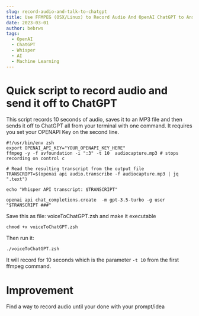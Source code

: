 ```yaml
---
slug: record-audio-and-talk-to-chatgpt
title: Use FFMPEG (OSX/Linux) to Record Audio And OpenAI ChatGPT to Answer Questions
date: 2023-03-01
author: bebrws
tags:
  - OpenAI
  - ChatGPT
  - Whisper
  - AI
  - Machine Learning
---
```


# Quick script to record audio and send it off to ChatGPT

This script records 10 seconds of audio, saves it to an MP3 file and then sends it off to ChatGPT all from your terminal with one command.
It requires you set your OPENAPI Key on the second line.

```
#!/usr/bin/env zsh
export OPENAI_API_KEY="YOUR_OPENAPI_KEY_HERE"
ffmpeg -y -f avfoundation -i ":3" -t 10  audiocapture.mp3 # stops recording on control c

# Read the resulting transcript from the output file
TRANSCRIPT=$(openai api audio.transcribe -f audiocapture.mp3 | jq ".text")

echo "Whisper API transcript: $TRANSCRIPT"

openai api chat_completions.create  -m gpt-3.5-turbo -g user "$TRANSCRIPT ###"
```

Save this as file: voiceToChatGPT.zsh and make it executable

```
chmod +x voiceToChatGPT.zsh
```

Then run it:

```
./voiceToChatGPT.zsh
```

It will record for 10 seconds which is the parameter ``` -t 10 ``` from the first ffmpeg command.

# Improvement

Find a way to record audio until your done with your prompt/idea